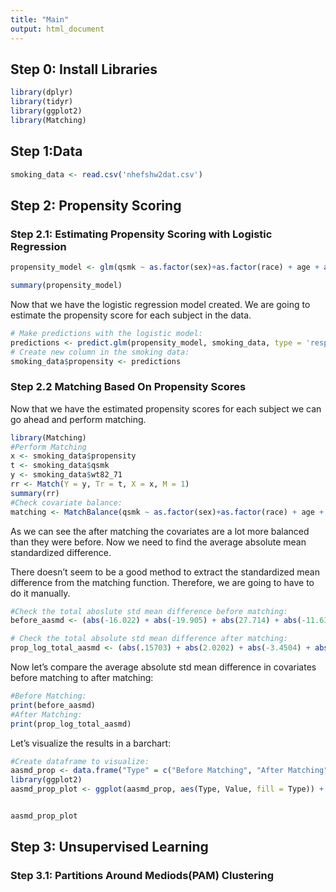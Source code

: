 ```yaml
---
title: "Main"
output: html_document
---
```


## Step 0: Install Libraries
```r
library(dplyr)
library(tidyr)
library(ggplot2)
library(Matching)
```

## Step 1:Data

```r
smoking_data <- read.csv('nhefshw2dat.csv')
```

## Step 2: Propensity Scoring 

### Step 2.1: Estimating Propensity Scoring with Logistic Regression
```r
propensity_model <- glm(qsmk ~ as.factor(sex)+as.factor(race) + age + as.factor(education.code) + smokeintensity + smokeyrs + as.factor(exercise)+ as.factor(active) + wt71, family = binomial() ,data = smoking_data)

summary(propensity_model)
```

Now that we have the logistic regression model created. We are going to estimate the propensity score for each subject in the data. 
```r
# Make predictions with the logistic model:
predictions <- predict.glm(propensity_model, smoking_data, type = 'response')
# Create new column in the smoking data:
smoking_data$propensity <- predictions 
```

### Step 2.2 Matching Based On Propensity Scores

Now that we have the estimated propensity scores for each subject we can go ahead and perform matching.
```r
library(Matching)
#Perform Matching
x <- smoking_data$propensity
t <- smoking_data$qsmk
y <- smoking_data$wt82_71
rr <- Match(Y = y, Tr = t, X = x, M = 1)
summary(rr)
#Check covariate balance:
matching <- MatchBalance(qsmk ~ as.factor(sex)+as.factor(race) + age + as.factor(education.code) + smokeintensity + smokeyrs + as.factor(exercise)+ as.factor(active) + wt71 ,match.out = rr,data = smoking_data, nboots = 500)
```

As we can see the after matching the covariates are a lot more balanced than they were before. Now we need to find the average absolute mean standardized difference.

There doesn't seem to be a good method to extract the standardized mean difference from the matching function. Therefore, we are going to have to do it manually. 

```r
#Check the total aboslute std mean difference before matching:
before_aasmd <- (abs(-16.022) + abs(-19.905) + abs(27.714) + abs(-11.633) + abs(-4.7408) + abs(-2.7616)  + abs(15.215) + abs(-20.874) +  abs(15.26) + abs(3.9669) + abs(5.6429) + abs(2.6753) + abs(7.0522) + abs(13.13))/14

# Check the total absolute std mean difference after matching:
prop_log_total_aasmd <- (abs(.15703) + abs(2.0202) + abs(-3.4504) + abs(-4.4403) + abs(1.7703) + abs(-2.7652) + abs(.56014) + abs(-1.3479) + abs(-3.176) + abs(-4.8493) + abs(7.7689) + abs(-.38737) + abs(4.4974) + abs(-1.3303))/14
```
Now let's compare the average absolute std mean difference in covariates before matching to after matching:
```r
#Before Matching:
print(before_aasmd)
#After Matching:
print(prop_log_total_aasmd)
```
Let's visualize the results in a barchart:
```r
#Create dataframe to visualize:
aasmd_prop <- data.frame("Type" = c("Before Matching", "After Matching"), "Value" = c(before_aasmd, prop_log_total_aasmd))
library(ggplot2)
aasmd_prop_plot <- ggplot(aasmd_prop, aes(Type, Value, fill = Type)) + geom_bar(stat = "identity") + ylab("Average Absolute Standardized Mean Difference") + xlab("Before vs After Matching") 


aasmd_prop_plot
```


## Step 3: Unsupervised Learning

### Step 3.1: Partitions Around Mediods(PAM) Clustering


